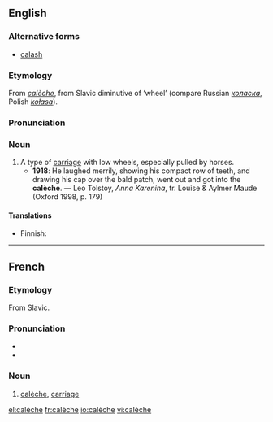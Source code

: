 ==English==
===Alternative forms===
*[[calash]]

===Etymology===
From {{F.}} ''[[#French|calèche]]'', from Slavic diminutive of ‘wheel’ (compare Russian ''[[коласка]]'', Polish ''[[kołasa]]'').

===Pronunciation===
{{IPA|/kəˈlɛʃ/}}

===Noun===
{{en-noun}}

# A type of [[carriage]] with low wheels, especially pulled by horses.
#*'''1918''': He laughed merrily, showing his compact row of teeth, and drawing his cap over the bald patch, went out and got into the '''calèche'''. — Leo Tolstoy, ''Anna Karenina'', tr. Louise & Aylmer Maude (Oxford 1998, p. 179)

====Translations====
{{trans-top|type of carriage}}
* Finnish: {{t|fi|kiesit|p}}
{{trans-mid}}
{{trans-bottom}}

----

==French==
===Etymology===
From Slavic.

===Pronunciation===
*{{audio|Fr-calèche.ogg|audio}}
*{{IPA|/kalɛʃ/}}

===Noun===
{{fr-noun|f}}

# [[#English|calèche]], [[carriage]]

[[el:calèche]]
[[fr:calèche]]
[[io:calèche]]
[[vi:calèche]]
